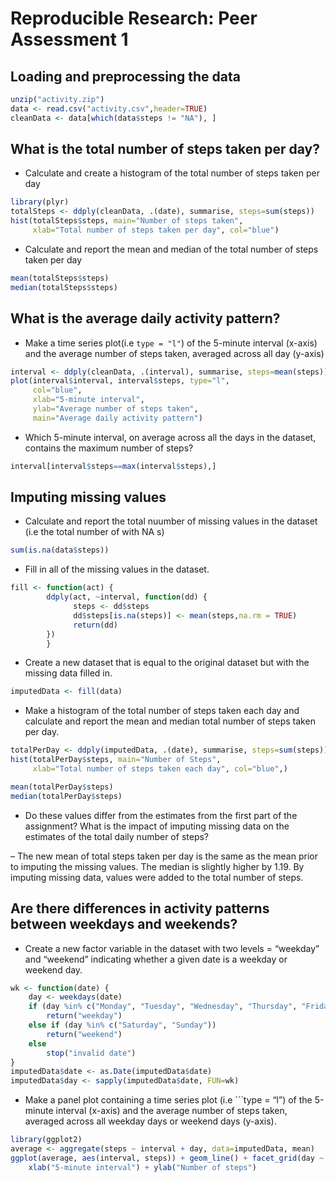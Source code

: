 Reproducible Research: Peer Assessment 1
=========================================

## Loading and preprocessing the data

```r
unzip("activity.zip")
data <- read.csv("activity.csv",header=TRUE)
cleanData <- data[which(data$steps != "NA"), ]
```

## What is the total number of steps taken per day?

* Calculate and create a histogram of the total number of steps taken per day

```r
library(plyr)
totalSteps <- ddply(cleanData, .(date), summarise, steps=sum(steps))
hist(totalSteps$steps, main="Number of steps taken", 
     xlab="Total number of steps taken per day", col="blue")
```

* Calculate and report the mean and median of the total number of steps taken per day

```r
mean(totalSteps$steps)
median(totalSteps$steps)
```

## What is the average daily activity pattern?

* Make a time series plot(i.e ```type = "l"```) of the 5-minute interval (x-axis) and the average number of steps taken, averaged across all day (y-axis)

```r
interval <- ddply(cleanData, .(interval), summarise, steps=mean(steps))
plot(interval$interval, interval$steps, type="l", 
     col="blue",
     xlab="5-minute interval", 
     ylab="Average number of steps taken",
     main="Average daily activity pattern")
```

* Which 5-minute interval, on average across all the days in the dataset, contains the maximum number of steps?

```r
interval[interval$steps==max(interval$steps),]
```

## Imputing missing values

* Calculate and report the total nuumber of missing values in the dataset (i.e the total number of with NA s)

```r
sum(is.na(data$steps))
```

* Fill in all of the missing values in the dataset. 

```r
fill <- function(act) {
        ddply(act, ~interval, function(dd) {
              steps <- dd$steps
              dd$steps[is.na(steps)] <- mean(steps,na.rm = TRUE)
              return(dd)
        })
        }
```

* Create a new dataset that is equal to the original dataset but with the missing data filled in.

```r
imputedData <- fill(data)
```

* Make a histogram of the total number of steps taken each day and calculate and report the mean and median total number of steps taken per day.

```r
totalPerDay <- ddply(imputedData, .(date), summarise, steps=sum(steps))
hist(totalPerDay$steps, main="Number of Steps", 
     xlab="Total number of steps taken each day", col="blue",)

mean(totalPerDay$steps)
median(totalPerDay$steps)
```

* Do these values differ from the estimates from the first part of the assignment? What is the impact of imputing missing data on the estimates of the total daily number of steps?

-- The new mean of total steps taken per day is the same as the mean prior to imputing the missing values. The median is slightly higher by 1.19. By imputing missing data, values were added to the total number of steps.

## Are there differences in activity patterns between weekdays and weekends?

* Create a new factor variable in the dataset with two levels = "weekday" and "weekend" indicating whether a given date is a weekday or weekend day.

```r
wk <- function(date) {
    day <- weekdays(date)
    if (day %in% c("Monday", "Tuesday", "Wednesday", "Thursday", "Friday"))
        return("weekday")
    else if (day %in% c("Saturday", "Sunday"))
        return("weekend")
    else
        stop("invalid date")
}
imputedData$date <- as.Date(imputedData$date)
imputedData$day <- sapply(imputedData$date, FUN=wk)
```

* Make a panel plot containing a time series plot (i.e ```type = "l") of the 5-minute interval (x-axis) and the average number of steps taken, averaged across all weekday days or weekend days (y-axis).

```r
library(ggplot2)
average <- aggregate(steps ~ interval + day, data=imputedData, mean)
ggplot(average, aes(interval, steps)) + geom_line() + facet_grid(day ~ .) +
    xlab("5-minute interval") + ylab("Number of steps")
```
